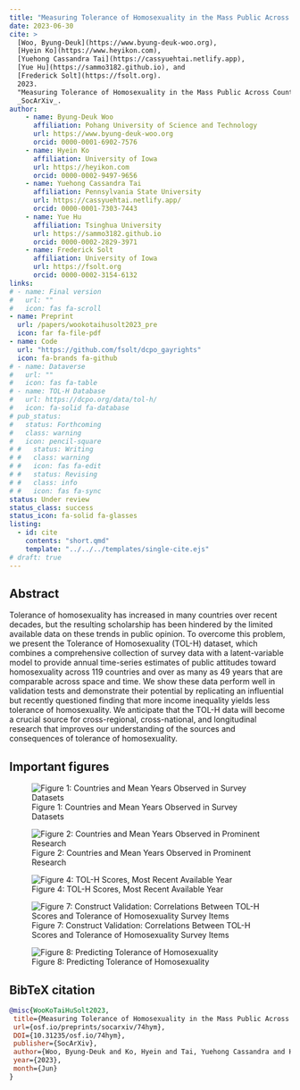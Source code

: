 ```yaml
---
title: "Measuring Tolerance of Homosexuality in the Mass Public Across Countries and Over Time"
date: 2023-06-30
cite: >
  [Woo, Byung-Deuk](https://www.byung-deuk-woo.org),
  [Hyein Ko](https://www.heyikon.com),
  [Yuehong Cassandra Tai](https://cassyuehtai.netlify.app), 
  [Yue Hu](https://sammo3182.github.io), and
  [Frederick Solt](https://fsolt.org). 
  2023.
  "Measuring Tolerance of Homosexuality in the Mass Public Across Countries and Over Time."
  _SocArXiv_.
author:
    - name: Byung-Deuk Woo
      affiliation: Pohang University of Science and Technology
      url: https://www.byung-deuk-woo.org
      orcid: 0000-0001-6902-7576 
    - name: Hyein Ko
      affiliation: University of Iowa
      url: https://heyikon.com
      orcid: 0000-0002-9497-9656      
    - name: Yuehong Cassandra Tai
      affiliation: Pennsylvania State University
      url: https://cassyuehtai.netlify.app/
      orcid: 0000-0001-7303-7443
    - name: Yue Hu
      affiliation: Tsinghua University
      url: https://sammo3182.github.io
      orcid: 0000-0002-2829-3971
    - name: Frederick Solt
      affiliation: University of Iowa
      url: https://fsolt.org
      orcid: 0000-0002-3154-6132
links:
# - name: Final version
#   url: ""
#   icon: fas fa-scroll
- name: Preprint
  url: /papers/wookotaihusolt2023_pre
  icon: far fa-file-pdf
- name: Code
  url: "https://github.com/fsolt/dcpo_gayrights"
  icon: fa-brands fa-github
# - name: Dataverse
#   url: ""
#   icon: fas fa-table
# - name: TOL-H Database
#   url: https://dcpo.org/data/tol-h/
#   icon: fa-solid fa-database
# pub_status:
#   status: Forthcoming
#   class: warning
#   icon: pencil-square
# #   status: Writing
# #   class: warning
# #   icon: fas fa-edit
# #   status: Revising
# #   class: info
# #   icon: fas fa-sync
status: Under review
status_class: success
status_icon: fa-solid fa-glasses
listing:
  - id: cite
    contents: "short.qmd"
    template: "../../../templates/single-cite.ejs"
# draft: true
---
```


::: {#cite}
:::

## Abstract

Tolerance of homosexuality has increased in many countries over recent decades, but the resulting scholarship has been hindered by the limited available data on these trends in public opinion. To overcome this problem, we present the Tolerance of Homosexuality (TOL-H) dataset, which combines a comprehensive collection of survey data with a latent-variable model to provide annual time-series estimates of public attitudes toward homosexuality across 119 countries and over as many as 49 years that are comparable across space and time. We show these data perform well in validation tests and demonstrate their potential by replicating an influential but recently questioned finding that more income inequality yields less tolerance of homosexuality. We anticipate that the TOL-H data will become a crucial source for cross-regional, cross-national, and longitudinal research that improves our understanding of the sources and consequences of tolerance of homosexuality.

## Important figures

![Figure 1: Countries and Mean Years Observed in Survey Datasets](tol-h_fig1.png)

![Figure 2: Countries and Mean Years Observed in Prominent Research](tol-h_fig2.png)

![Figure 4: TOL-H Scores, Most Recent Available Year](tol-h_fig4.png)

![Figure 7: Construct Validation: Correlations Between TOL-H Scores and Tolerance of Homosexuality Survey Items](tol-h_fig7.png)

![Figure 8: Predicting Tolerance of Homosexuality](tol-h_fig8.png)

## BibTeX citation

``` bibtex
@misc{WooKoTaiHuSolt2023,
 title={Measuring Tolerance of Homosexuality in the Mass Public Across Countries and Over Time},
 url={osf.io/preprints/socarxiv/74hym},
 DOI={10.31235/osf.io/74hym},
 publisher={SocArXiv},
 author={Woo, Byung-Deuk and Ko, Hyein and Tai, Yuehong Cassandra and Hu, Yue and Solt, Frederick},
 year={2023},
 month={Jun}
}
```
